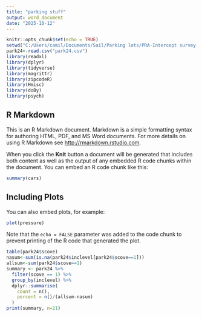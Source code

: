 ```yaml
---
title: "parking stuff"
output: word_document
date: "2025-10-12"
---
```


```r
knitr::opts_chunk$set(echo = TRUE)
setwd("C:/Users/camil/Documents/Sail/Parking lots/PRA-Intercept survey data-City of Berkeley-2025")
park24<-read.csv("park24.csv")
library(readxl)    
library(dplyr)
library(tidyverse)
library(magrittr)
library(zipcodeR)
library(Hmisc)
library(doBy)
library(psych)

```

## R Markdown

This is an R Markdown document. Markdown is a simple formatting syntax for authoring HTML, PDF, and MS Word documents. For more details on using R Markdown see <http://rmarkdown.rstudio.com>.

When you click the **Knit** button a document will be generated that includes both content as well as the output of any embedded R code chunks within the document. You can embed an R code chunk like this:

```r
summary(cars)
```

## Including Plots

You can also embed plots, for example:

```r
plot(pressure)
```

Note that the `echo = FALSE` parameter was added to the code chunk to prevent printing of the R code that generated the plot.

```r

table(park24$scove)
nasum<-sum(is.na(park24$inclevel[park24$scove==1]))
allsum<-sum(park24$scove==1)
summary <- park24 %>%
  filter(scove == 1) %>%
  group_by(inclevel) %>%
  dplyr::summarise(
    count = n(),
    percent = n()/(allsum-nasum)
  )
print(summary, n=21)

```

